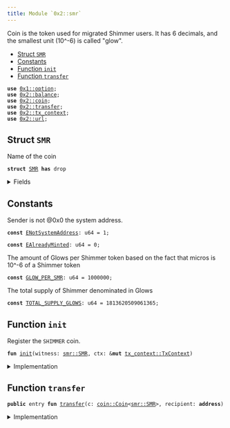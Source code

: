 ```yaml
---
title: Module `0x2::smr`
---
```


Coin<SMR> is the token used for migrated Shimmer users.
It has 6 decimals, and the smallest unit (10^-6) is called "glow".


-  [Struct `SMR`](#0x2_smr_SMR)
-  [Constants](#@Constants_0)
-  [Function `init`](#0x2_smr_init)
-  [Function `transfer`](#0x2_smr_transfer)


<pre><code><b>use</b> <a href="../move-stdlib/option.md#0x1_option">0x1::option</a>;
<b>use</b> <a href="../iota-framework/balance.md#0x2_balance">0x2::balance</a>;
<b>use</b> <a href="../iota-framework/coin.md#0x2_coin">0x2::coin</a>;
<b>use</b> <a href="../iota-framework/transfer.md#0x2_transfer">0x2::transfer</a>;
<b>use</b> <a href="../iota-framework/tx_context.md#0x2_tx_context">0x2::tx_context</a>;
<b>use</b> <a href="../iota-framework/url.md#0x2_url">0x2::url</a>;
</code></pre>



<Link id="0x2_smr_SMR"></Link>

## Struct `SMR`

Name of the coin


<pre><code><b>struct</b> <a href="../iota-framework/smr.md#0x2_smr_SMR">SMR</a> <b>has</b> drop
</code></pre>



<details>
<summary>Fields</summary>


<dl>
<dt>
<code>dummy_field: bool</code>
</dt>
<dd>

</dd>
</dl>


</details>

<Link id="@Constants_0"></Link>

## Constants


<Link id="0x2_smr_ENotSystemAddress"></Link>

Sender is not @0x0 the system address.


<pre><code><b>const</b> <a href="../iota-framework/smr.md#0x2_smr_ENotSystemAddress">ENotSystemAddress</a>: u64 = 1;
</code></pre>



<Link id="0x2_smr_EAlreadyMinted"></Link>



<pre><code><b>const</b> <a href="../iota-framework/smr.md#0x2_smr_EAlreadyMinted">EAlreadyMinted</a>: u64 = 0;
</code></pre>



<Link id="0x2_smr_GLOW_PER_SMR"></Link>

The amount of Glows per Shimmer token based on the fact that micros is
10^-6 of a Shimmer token


<pre><code><b>const</b> <a href="../iota-framework/smr.md#0x2_smr_GLOW_PER_SMR">GLOW_PER_SMR</a>: u64 = 1000000;
</code></pre>



<Link id="0x2_smr_TOTAL_SUPPLY_GLOWS"></Link>

The total supply of Shimmer denominated in Glows


<pre><code><b>const</b> <a href="../iota-framework/smr.md#0x2_smr_TOTAL_SUPPLY_GLOWS">TOTAL_SUPPLY_GLOWS</a>: u64 = 1813620509061365;
</code></pre>



<Link id="0x2_smr_init"></Link>

## Function `init`

Register the <code>SHIMMER</code> coin.


<pre><code><b>fun</b> <a href="../iota-framework/smr.md#0x2_smr_init">init</a>(witness: <a href="../iota-framework/smr.md#0x2_smr_SMR">smr::SMR</a>, ctx: &<b>mut</b> <a href="../iota-framework/tx_context.md#0x2_tx_context_TxContext">tx_context::TxContext</a>)
</code></pre>



<details>
<summary>Implementation</summary>


<pre><code><b>fun</b> <a href="../iota-framework/smr.md#0x2_smr_init">init</a>(witness: <a href="../iota-framework/smr.md#0x2_smr_SMR">SMR</a>, ctx: &<b>mut</b> TxContext) {
    <b>assert</b>!(ctx.sender() == @0x0, <a href="../iota-framework/smr.md#0x2_smr_ENotSystemAddress">ENotSystemAddress</a>);
    <b>assert</b>!(ctx.epoch() == 0, <a href="../iota-framework/smr.md#0x2_smr_EAlreadyMinted">EAlreadyMinted</a>);

    <b>let</b> (treasury, metadata) = <a href="../iota-framework/coin.md#0x2_coin_create_currency">coin::create_currency</a>(
            witness,
            6,
            b"Shimmer",
            b"<a href="../iota-framework/smr.md#0x2_smr_SMR">SMR</a>",
            b"The original Shimmer (<a href="../iota-framework/smr.md#0x2_smr_SMR">SMR</a>) token <b>as</b> inherited from the Shimmer Network.",
            <a href="../move-stdlib/option.md#0x1_option_some">option::some</a>(<a href="../iota-framework/url.md#0x2_url_new_unsafe_from_bytes">url::new_unsafe_from_bytes</a>(b"https://<a href="../iota-framework/iota.md#0x2_iota">iota</a>.org/<a href="../iota-framework/smr.md#0x2_smr">smr</a>-logo.png")),
            ctx
        );
    <a href="../iota-framework/transfer.md#0x2_transfer_public_freeze_object">transfer::public_freeze_object</a>(metadata);
    <b>let</b> supply = treasury.treasury_into_supply();
    supply.destroy_supply();
}
</code></pre>



</details>

<Link id="0x2_smr_transfer"></Link>

## Function `transfer`



<pre><code><b>public</b> entry <b>fun</b> <a href="../iota-framework/transfer.md#0x2_transfer">transfer</a>(c: <a href="../iota-framework/coin.md#0x2_coin_Coin">coin::Coin</a>&lt;<a href="../iota-framework/smr.md#0x2_smr_SMR">smr::SMR</a>&gt;, recipient: <b>address</b>)
</code></pre>



<details>
<summary>Implementation</summary>


<pre><code><b>public</b> entry <b>fun</b> <a href="../iota-framework/transfer.md#0x2_transfer">transfer</a>(c: <a href="../iota-framework/coin.md#0x2_coin_Coin">coin::Coin</a>&lt;<a href="../iota-framework/smr.md#0x2_smr_SMR">SMR</a>&gt;, recipient: <b>address</b>) {
    <a href="../iota-framework/transfer.md#0x2_transfer_public_transfer">transfer::public_transfer</a>(c, recipient)
}
</code></pre>



</details>
